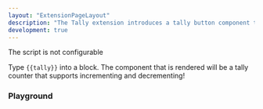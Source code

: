 ```yaml
---
layout: "ExtensionPageLayout"
description: "The Tally extension introduces a tally button component to use directly in your Roam database!"
development: true
---
```



The script is not configurable

Type `{{tally}}` into a block. The component that is rendered will be a tally counter that supports incrementing and decrementing!

### Playground

<DemoTallyCounter />
